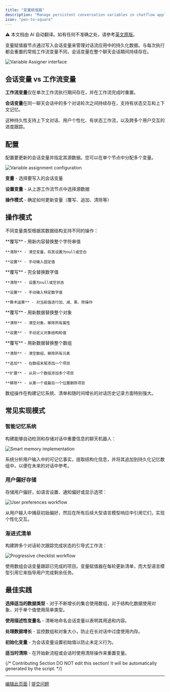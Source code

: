 ```yaml
---
title: "变量赋值器"
description: "Manage persistent conversation variables in chatflow applications"
icon: "pen-to-square"
---
```


<Note> ⚠️ 本文档由 AI 自动翻译。如有任何不准确之处，请参考[英文原版](/en/documentation/pages/nodes/variable-assigner)。</Note>


变量赋值器节点通过写入会话变量来管理对话流应用中的持久化数据。与每次执行都会重置的常规工作流变量不同，会话变量在整个聊天会话期间持续存在。

<Frame caption="变量赋值器节点配置">
  <img src="https://assets-docs.dify.ai/2024/11/83d0b9ef4c1fad947b124398d472d656.png" alt="Variable Assigner interface" />
</Frame>

## 会话变量 vs 工作流变量

**工作流变量**仅在单次工作流执行期间存在，并在工作流完成时重置。

**会话变量**在同一聊天会话中的多个对话轮次之间持续存在，支持有状态交互和上下文记忆。

这种持久性支持上下文对话、用户个性化、有状态工作流，以及跨多个用户交互的进度跟踪。

## 配置

配置要更新的会话变量并指定其源数据。您可以在单个节点中分配多个变量。

<Frame caption="变量分配配置界面">
  <img src="https://assets-docs.dify.ai/2024/11/ee15dee864107ba5a93b459ebdfc32cf.png" alt="Variable assignment configuration" />
</Frame>

**变量** - 选择要写入的会话变量

**设置变量** - 从上游工作流节点中选择源数据

**操作模式** - 确定如何更新变量（覆写、追加、清除等）

## 操作模式

不同变量类型根据其数据结构支持不同的操作：

<Tabs>
  <Tab title="字符串变量">
    **覆写** - 用新内容替换整个字符串值
    
    **清除** - 清空变量，将其设置为null或空白
    
    **设置** - 手动输入固定值
  </Tab>
  
  <Tab title="数字变量">
    **覆写** - 完全替换数字值
    
    **清除** - 设置为null或空状态
    
    **设置** - 手动输入特定数字值
    
    **算术运算** - 对当前值进行加、减、乘、除操作
  </Tab>
  
  <Tab title="对象变量">
    **覆写** - 用新数据替换整个对象
    
    **清除** - 清空对象，移除所有属性
    
    **设置** - 手动定义对象结构和值
  </Tab>
  
  <Tab title="数组变量">
    **覆写** - 用新数据替换整个数组
    
    **清除** - 清空数组，移除所有元素
    
    **追加** - 在数组末尾添加一个项目
    
    **扩展** - 从另一个数组添加多个项目
    
    **移除** - 从第一个或最后一个位置删除项目
  </Tab>
</Tabs>

数组操作在构建记忆系统、清单和随时间增长的对话历史记录方面特别强大。

## 常见实现模式

### 智能记忆系统

构建能够自动检测和存储对话中重要信息的聊天机器人：

<Frame caption="智能记忆系统工作流">
  <img src="https://assets-docs.dify.ai/dify-enterprise-mintlify/en/guides/workflow/node/8d0492814b1515f50e87b2900ff400db.png" alt="Smart memory implementation" />
</Frame>

系统分析用户输入中的可记忆事实，提取结构化信息，并将其追加到持久化记忆数组中，以便在未来的对话中参考。

### 用户偏好存储

存储用户偏好，如语言设置、通知偏好或显示选项：

<Frame caption="用户偏好管理">
  <img src="https://assets-docs.dify.ai/dify-enterprise-mintlify/en/guides/workflow/node/1867d608a7d009431b73377ed65b427b.png" alt="User preferences workflow" />
</Frame>

从用户输入中捕获初始偏好，然后在所有后续大型语言模型响应中引用它们，实现个性化交互。

### 渐进式清单

构建跨多个对话轮次跟踪完成状态的引导式工作流：

<Frame caption="渐进式清单实现">
  <img src="https://assets-docs.dify.ai/dify-enterprise-mintlify/en/guides/workflow/node/c4362b01298b12e7d6fcd9e798f3165a.png" alt="Progressive checklist workflow" />
</Frame>

使用数组会话变量跟踪已完成的项目。变量赋值器在每轮更新清单，而大型语言模型引用它来指导用户完成剩余任务。

## 最佳实践

**选择适当的数据类型** - 对于不断增长的集合使用数组，对于结构化数据使用对象，对于单个值使用简单类型。

**使用描述性变量名** - 清晰地命名会话变量以表明其用途和内容。

**处理数据增长** - 监控数组和对象大小，防止在长对话中过度使用内存。

**初始化变量** - 为会话变量设置初始值以防止未定义行为。

**适当时清除** - 在开始新流程或会话时使用清除操作来重置变量。

{/*
Contributing Section
DO NOT edit this section!
It will be automatically generated by the script.
*/}

---

[编辑此页面](https://github.com/langgenius/dify-docs/edit/main/zh-hans/documentation/pages/nodes/variable-assigner.mdx) | [提交问题](https://github.com/langgenius/dify-docs/issues/new?template=docs.yml)

